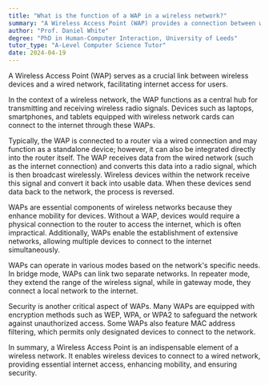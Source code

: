 ```yaml
---
title: "What is the function of a WAP in a wireless network?"
summary: "A Wireless Access Point (WAP) provides a connection between wireless devices and a wired network, enabling internet access."
author: "Prof. Daniel White"
degree: "PhD in Human-Computer Interaction, University of Leeds"
tutor_type: "A-Level Computer Science Tutor"
date: 2024-04-19
---
```


A Wireless Access Point (WAP) serves as a crucial link between wireless devices and a wired network, facilitating internet access for users.

In the context of a wireless network, the WAP functions as a central hub for transmitting and receiving wireless radio signals. Devices such as laptops, smartphones, and tablets equipped with wireless network cards can connect to the internet through these WAPs.

Typically, the WAP is connected to a router via a wired connection and may function as a standalone device; however, it can also be integrated directly into the router itself. The WAP receives data from the wired network (such as the internet connection) and converts this data into a radio signal, which is then broadcast wirelessly. Wireless devices within the network receive this signal and convert it back into usable data. When these devices send data back to the network, the process is reversed.

WAPs are essential components of wireless networks because they enhance mobility for devices. Without a WAP, devices would require a physical connection to the router to access the internet, which is often impractical. Additionally, WAPs enable the establishment of extensive networks, allowing multiple devices to connect to the internet simultaneously.

WAPs can operate in various modes based on the network's specific needs. In bridge mode, WAPs can link two separate networks. In repeater mode, they extend the range of the wireless signal, while in gateway mode, they connect a local network to the internet.

Security is another critical aspect of WAPs. Many WAPs are equipped with encryption methods such as WEP, WPA, or WPA2 to safeguard the network against unauthorized access. Some WAPs also feature MAC address filtering, which permits only designated devices to connect to the network.

In summary, a Wireless Access Point is an indispensable element of a wireless network. It enables wireless devices to connect to a wired network, providing essential internet access, enhancing mobility, and ensuring security.
    